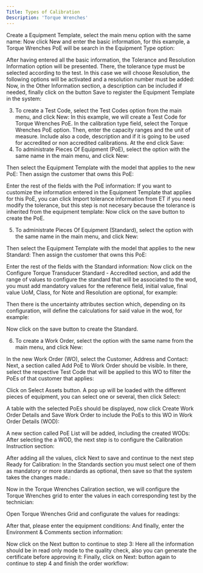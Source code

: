 ```yaml
---
Title: Types of Calibration
Description: 'Torque Wrenches'
---
```



Create a Equipment Template, select the main menu option with the same name: 
 Now click New and enter the basic information, for this example, a Torque 
Wrenches PoE will be search in the Equipment Type option: 
 
 After  having  entered  all  the  basic  information,  the  Tolerance  and  Resolution 
Information option will be presented. There, the tolerance type must be selected 
according to the test. In this case we will choose Resolution, the following options 
will be activated and a resolution number must be added: Now, in the Other Information section, a description can be included if needed, 
finally click on the button Save to register the Equipment Template in the system: 

3. To create a Test Code, select the Test Codes option from the main menu, and click 
New: 
 In  this  example,  we  will  create  a  Test  Code  for  Torque Wrenches PoE.  In  the 
calibration type field, select the Torque Wrenches PoE option. Then, enter the 
capacity ranges and the unit of measure. Include also a code, description and if 
it is going to be used for accredited or non accredited calibrations. At the end 
click Save:
4. To administrate Pieces Of Equipment (PoE), select the option with the same name in 
the main menu, and click New: 
 
 Then select the Equipment Template with the model that applies to the new PoE:
 Then assign the customer that owns this PoE: 
  
 Enter the rest of the fields with the PoE information:
 If you want to customize the information entered in the Equipment Template that 
applies for this PoE, you can click Import tolerance information from ET if you need 
modify the tolerance, but this step is not necesary because the tolerance is inherited 
from the equipment template: 
 Now click on the save button to create the PoE. 
 
5. To administrate Pieces Of Equipment (Standard), select the option with the same 
name in the main menu, and click New: 
 
 Then  select  the  Equipment  Template  with  the  model  that  applies  to  the  new 
Standard: 
 Then assign the customer that owns this PoE:  
  
 
 Enter the rest of the fields with the Standard information: 
 Now click on the Configure Torque Transducer Standard - Accredited section, and 
add the range of values to configure the standard that will be associated to the wod, 
you must add mandatory values for the reference field, initial value, final value UoM, 
Class, for Note and Resolution are optional, for example: 
 
 Then  there  is  the  uncertainty  attributes  section  which,  depending  on  its 
configuration, will define the calculations for said value in the wod, for example: 
 
 Now click on the save button to create the Standard. 
 
6. To create a Work Order, select the option with the same name from the main menu, 
and click New: 
 
 In the new Work Order (WO), select the Customer, Address and Contact: 
 Next, a section called Add PoE to Work Order should be visible. In there, select the 
respective Test Code that will be applied to this WO to filter the PoEs of that 
customer that applies: 
 
 Click on Select Assets button. A pop up will be loaded with the different pieces of 
equipment, you can select one or several, then click Select: 
 
 A table with the selected PoEs should be displayed, now click Create Work Order 
Details and Save Work Order to include the PoEs to this WO in Work Order Details 
(WOD): 
 
 A new section called PoE List will be added, including the created WODs: 
 After selecting the a WOD, the next step is to configure the Calibration Instruction 
section: 
 
 After adding all the values, click Next to save and continue to the next step Ready 
for Calibration: 
 In the Standards section you must select one of them as mandatory or more 
standards as optional, then save so that the system takes the changes made.: 
 
 Now in the Torque Wrenches Caliration section, we will configure the Torque 
Wrenches grid to enter the values in each corresponding test by the technician: 

 Open Torque Wrenches Grid and configurate the values for readings: 
 
 After that, please enter the equipment conditions: 
 And finally, enter the Environment & Comments section information: 
 
 Now click on the Next button to continue to step 3: 
 Here all the information should be in read only mode to the quality check, also you 
can generate the certificate before approving it: 
 Finally, click on Next: button again to continue to step 4 and finish the order 
workflow: 